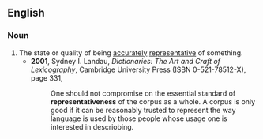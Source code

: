 ==English==

===Noun===
{{en-noun|-}}
#The state or quality of being [[accurately]] [[representative]] of something.
#*'''2001''', Sydney I. Landau, ''Dictionaries: The Art and Craft of Lexicography'', Cambridge University Press (ISBN 0-521-78512-X), page 331,
#*:One should not compromise on the essential standard of '''representativeness''' of the corpus as a whole. A corpus is only good if it can be reasonably trusted to represent the way language is used by those people whose usage one is interested in descriobing.